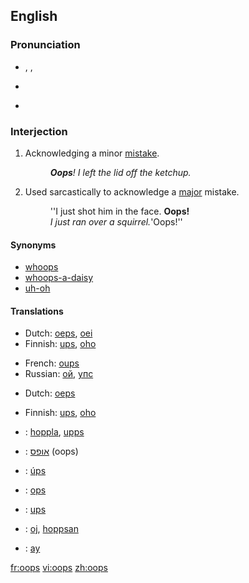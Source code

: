 {{also|OOPS}}
==English==

===Pronunciation===
* {{enPR|o͞ops}}, {{IPA|/uːps/|/ʊps/}}, {{SAMPA|/u:ps/}}
* {{audio|en-us-oops.ogg|Audio (US)}}
* {{audio|en-uk-Oops.ogg|Audio (UK)}}
*: {{rhymes|uːps}}

===Interjection===
{{en-intj}}

# Acknowledging a minor [[mistake]].
#: '''''Oops'''!  I left the lid off the ketchup.''
# Used sarcastically to acknowledge a [[major]] mistake.
#: ''I just shot him in the face.  '''Oops!'''
#: ''I just ran over a squirrel. '''Oops!''

====Synonyms====
* [[whoops]]
* [[whoops-a-daisy]]
* [[uh-oh]]

====Translations====
{{trans-top|acknowledging a minor mistake}}
* Dutch: [[oeps]], [[oei]]
* Finnish: [[ups]], [[oho]]
{{trans-mid}}
* French: [[oups]]
* Russian: [[ой]], [[упс]]
{{trans-bottom}}

{{trans-top|used sarcastically to acknowledge a major mistake}}
* Dutch: [[oeps]]
{{trans-mid}}
* Finnish: [[ups]], [[oho]]
{{trans-bottom}}

{{checktrans-top}}
* {{ttbc|German}}: [[hoppla]], [[upps]]
* {{ttbc|Hebrew}}: [[אופס]] (oops)
* {{ttbc|Icelandic}}: [[úps]]
{{checktrans-mid}}
* {{ttbc|Italian}}: [[ops]]
* {{ttbc|Spanish}}: [[ups]]
* {{ttbc|Swedish}}: [[oj]], [[hoppsan]]
* {{ttbc|Turkish}}: [[ay]] <!----(Pronounced "I!")---->
{{checktrans-bottom}}

[[fr:oops]]
[[vi:oops]]
[[zh:oops]]